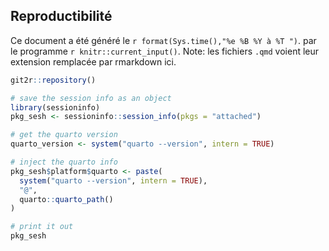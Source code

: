 :::{.callout-tip collapse="true"}
## Reproductibilité  

Ce document a été généré le `r format(Sys.time(),"%e %B %Y à %T ")`.    par le programme `r knitr::current_input()`.  Note: les fichiers `.qmd` voient leur extension remplacée par rmarkdown ici.  

```r
git2r::repository()
```

```r
# save the session info as an object
library(sessioninfo)
pkg_sesh <- sessioninfo::session_info(pkgs = "attached")

# get the quarto version
quarto_version <- system("quarto --version", intern = TRUE)

# inject the quarto info
pkg_sesh$platform$quarto <- paste(
  system("quarto --version", intern = TRUE), 
  "@", 
  quarto::quarto_path()
)

# print it out
pkg_sesh
```
:::
